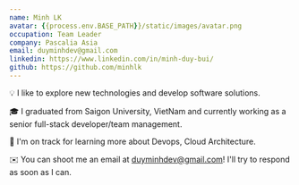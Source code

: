 ```yaml
---
name: Minh LK
avatar: {{process.env.BASE_PATH}}/static/images/avatar.png
occupation: Team Leader
company: Pascalia Asia
email: duyminhdev@gmail.com
linkedin: https://www.linkedin.com/in/minh-duy-bui/
github: https://github.com/minhlk
---
```


💡  I like to explore new technologies and develop software solutions.

🎓  I graduated from Saigon University, VietNam and currently working as a senior full-stack developer/team management.

🌱  I'm on track for learning more about Devops, Cloud Architecture.

✉️  You can shoot me an email at duyminhdev@gmail.com! I'll try to respond as soon as I can.
